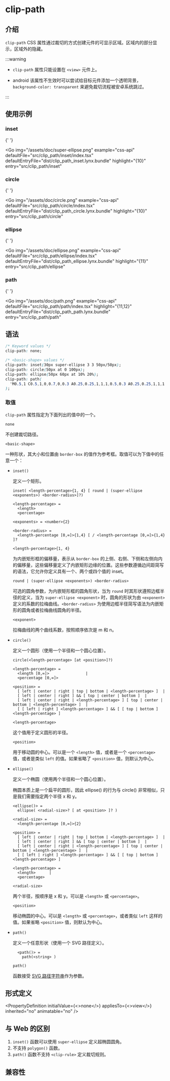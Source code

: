 
# clip-path

<link
  rel="stylesheet"
  href="https://fonts.googleapis.com/css2?family=Material+Symbols+Outlined:opsz,wght,FILL,GRAD@24,400,0,0&icon_names=android"
/>

## 介绍

`clip-path` CSS 属性通过裁切的方式创建元件的可显示区域。区域内的部分显示，区域外的隐藏。

:::warning

- `clip-path` 属性只能设置在 `<view>` 元件上。

- <span class="material-symbols-outlined">android</span>
  该属性不生效时可以尝试给目标元件添加一个透明背景，`background-color:
  transparent` 来避免裁切流程被安卓系统跳过。

:::

## 使用示例

### **inset**

{' '}

<Go
  img="/assets/doc/super-ellipse.png"
  example="css-api"
  defaultFile="src/clip_path/inset/index.tsx"
  defaultEntryFile="dist/clip_path_inset.lynx.bundle"
  highlight="{10}"
  entry="src/clip_path/inset"
></Go>

### **circle**

{' '}

<Go
  img="/assets/doc/circle.png"
  example="css-api"
  defaultFile="src/clip_path/circle/index.tsx"
  defaultEntryFile="dist/clip_path_circle.lynx.bundle"
  highlight="{10}"
  entry="src/clip_path/circle"
></Go>

### **ellipse**

{' '}

<Go
  img="/assets/doc/ellipse.png"
  example="css-api"
  defaultFile="src/clip_path/ellipse/index.tsx"
  defaultEntryFile="dist/clip_path_ellipse.lynx.bundle"
  highlight="{11}"
  entry="src/clip_path/ellipse"
></Go>

### **path**

{' '}

<Go
  img="/assets/doc/path.png"
  example="css-api"
  defaultFile="src/clip_path/path/index.tsx"
  highlight="{11,12}"
  defaultEntryFile="dist/clip_path_path.lynx.bundle"
  entry="src/clip_path/path"
></Go>
## 语法

```css
/* Keyword values */
clip-path: none;

/* <basic-shape> values */
clip-path: inset(30px super-ellipse 3 3 50px/50px);
clip-path: circle(50px at 0 100px);
clip-path: ellipse(50px 60px at 10% 20%);
clip-path: path(
  'M0.5,1 C0.5,1,0,0.7,0,0.3 A0.25,0.25,1,1,1,0.5,0.3 A0.25,0.25,1,1,1,1,0.3 C1,0.7,0.5,1,0.5,1 Z'
);
```

### 取值

`clip-path` 属性指定为下面列出的值中的一个。

`none`

不创建裁切路径。

`<basic-shape>`

一种形状，其大小和位置由 `border-box` 的值作为参考框。取值可以为下值中的任意一个：

- `inset()`

  定义一个矩形。

  ```
  inset( <length-percentage>{1, 4} [ round | (super-ellipse <exponents>) <border-radius>]?)

  <length-percentage> =
    <length>
    <percentage>

  <exponents> = <number>{2}

  <border-radius> =
    <length-percentage [0,∞]>{1,4} [ / <length-percentage [0,∞]>{1,4} ]?
  ```

  `<length-percentage>{1, 4}`

  为内嵌矩形框的偏移量，表示从 `border-box` 的上侧、右侧、下侧和左侧向内的偏移量，这些偏移量定义了内嵌矩形边缘的位置。这些参数遵循边间距简写的语法，它允许你定义具有一个、两个或四个值的 inset。

  `round | (super-ellipse <exponents>) <border-radius>`

  可选的圆角参数，为内嵌矩形框的圆角形状，当为 `round` 时其形状遵照边框半径的定义，当为 `super-ellipse <exponent>` 时，圆角的形状为由 `<exponent>` 定义的系数的拉梅曲线。`<border-radius>` 为使用边框半径简写语法为内嵌矩形的圆角或者拉梅曲线圆角的半径。

  `<exponent>`

  拉梅曲线的两个曲线系数，按照顺序依次是 m 和 n。

- `circle()`

  定义一个圆形（使用一个半径和一个圆心位置）。

  ```
  circle(<length-percentage> [at <position>]?)

  <length-percentage> =
    <length [0,∞]>                |
    <percentage [0,∞]>

  <position> =
    [ left | center | right | top | bottom | <length-percentage> ]  |
    [ left | center | right ] && [ top | center | bottom ]  |
    [ left | center | right | <length-percentage> ] [ top | center | bottom | <length-percentage> ]  |
    [ [ left | right ] <length-percentage> ] && [ [ top | bottom ] <length-percentage> ]
  ```

  `<length-percentage>`

  这个值用于定义圆形的半径。

  `<position>`

  用于移动圆的中心。可以是一个 `<length>` 值，或者是一个 `<percentage>` 值，或者是类似 `left` 的值。如果省略了 `<position>` 值，则默认为中心。

- `ellipse()`

  定义一个椭圆（使用两个半径和一个圆心位置）。

  椭圆本质上是一个扁平的圆形，因此 ellipse() 的行为与 circle() 非常相似，只是我们需要指定两个半径 x 和 y。

  ```
  <ellipse()> =
    ellipse( <radial-size>? [ at <position> ]? )

  <radial-size> =
    <length-percentage [0,∞]>{2}

  <position> =
    [ left | center | right | top | bottom | <length-percentage> ]  |
    [ left | center | right ] && [ top | center | bottom ]  |
    [ left | center | right | <length-percentage> ] [ top | center | bottom | <length-percentage> ]  |
    [ [ left | right ] <length-percentage> ] && [ [ top | bottom ] <length-percentage> ]

  <length-percentage> =
    <length>      |
    <percentage>
  ```

  `<radial-size>`

  两个半径，按顺序是 x 和 y。可以是 `<length>` 或 `<percentage>`。

  `<position>`

  移动椭圆的中心。可以是 `<length>` 或 `<percentage>`，或者类似 `left` 这样的值。如果省略 `<position>` 值，则默认为中心。

- `path()`

  定义一个任意形状（使用一个 SVG 路径定义）。

  ```
    <path()> =
      path(<string> )
  ```

  `path()`

  函数接受 [SVG 路径字符串](https://developer.mozilla.org/zh-CN/docs/Web/SVG/Attribute/d)作为参数。

## 形式定义


<PropertyDefinition
  initialValue={<>none</>}
  appliesTo={<>view</>}
  inherited="no"
  animatable="no"
/>

## 与 Web 的区别

1. `inset()` 函数可以使用 `super-ellipse` 定义超椭圆圆角。
2. 不支持 `polygon()` 函数。
3. `path()` 函数不支持 `<clip-rule>` 定义裁切规则。

## 兼容性


<APITable query="css/properties/clip-path" />
